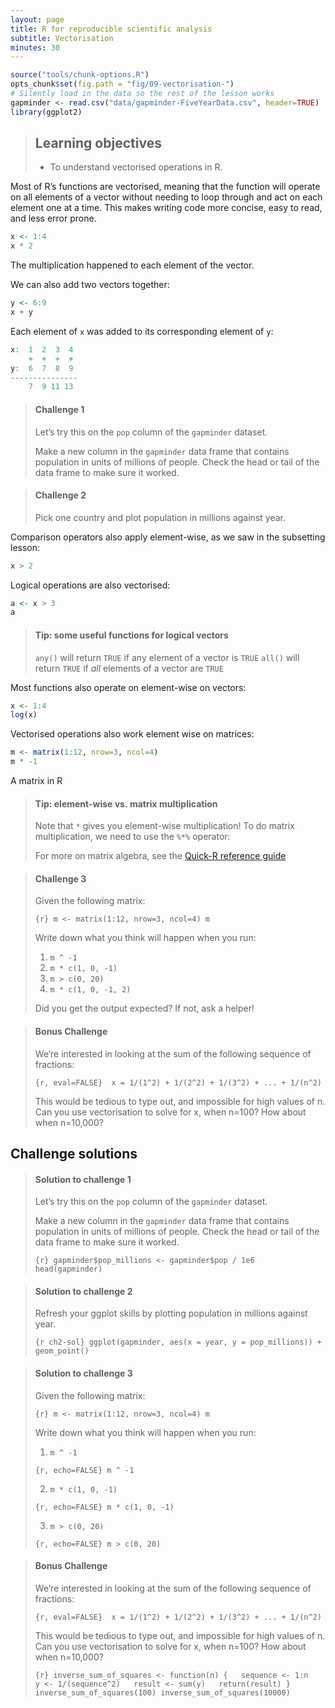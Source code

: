 ```yaml
---
layout: page
title: R for reproducible scientific analysis
subtitle: Vectorisation
minutes: 30
---
```


```r
source("tools/chunk-options.R")
opts_chunk$set(fig.path = "fig/09-vectorisation-")
# Silently load in the data so the rest of the lesson works
gapminder <- read.csv("data/gapminder-FiveYearData.csv", header=TRUE)
library(ggplot2)
```

> ## Learning objectives {.objectives}
>
> * To understand vectorised operations in R.
>

Most of R's functions are vectorised, meaning that the function will
operate on all elements of a vector without needing to loop through
and act on each element one at a time. This makes writing code more
concise, easy to read, and less error prone.


```r
x <- 1:4
x * 2
```

The multiplication happened to each element of the vector.

We can also add two vectors together:

```r
y <- 6:9
x + y
```

Each element of `x` was added to its corresponding element of `y`:

```r
x:  1  2  3  4
    +  +  +  +
y:  6  7  8  9
---------------
    7  9 11 13
```


> #### Challenge 1 {.challenge}
>
> Let's try this on the `pop` column of the `gapminder` dataset.
>
> Make a new column in the `gapminder` data frame that
> contains population in units of millions of people.
> Check the head or tail of the data frame to make sure
> it worked.
>

> #### Challenge 2 {.challenge}
>
> Pick one country and plot population in millions against year.
>

Comparison operators also apply element-wise, as we saw in the
subsetting lesson:

```r
x > 2
```

Logical operations are also vectorised:

```r
a <- x > 3  
a
```

> #### Tip: some useful functions for logical vectors {.callout}
>
> `any()` will return `TRUE` if any element of a vector is `TRUE`
> `all()` will return `TRUE` if *all* elements of a vector are `TRUE`
>

Most functions also operate on element-wise on vectors:

```r
x <- 1:4
log(x)
```

Vectorised operations also work element wise on matrices:

```r
m <- matrix(1:12, nrow=3, ncol=4)
m * -1
```
A matrix in R 

> #### Tip: element-wise vs. matrix multiplication {.callout}
>
> Note that `*` gives you element-wise multiplication!
> To do matrix multiplication, we need to use the `%*%` operator:
>
> For more on matrix algebra, see the [Quick-R reference
> guide](http://www.statmethods.net/advstats/matrix.html)

> #### Challenge 3 {.challenge}
>
> Given the following matrix:
>
> ```{r}
> m <- matrix(1:12, nrow=3, ncol=4)
> m
> ```
>
> Write down what you think will happen when you run:
>
> 1. `m ^ -1`
> 2. `m * c(1, 0, -1)`
> 3. `m > c(0, 20)`
> 4. `m * c(1, 0, -1, 2)`
>
> Did you get the output expected? If not, ask a helper!
>

> #### Bonus Challenge {.challenge}
>
> We're interested in looking at the sum of the
> following sequence of fractions:
>
> ```{r, eval=FALSE}
>  x = 1/(1^2) + 1/(2^2) + 1/(3^2) + ... + 1/(n^2)
> ```
>
> This would be tedious to type out, and impossible for
> high values of n.
> Can you use vectorisation to solve for x, when n=100?
> How about when n=10,000?
>


## Challenge solutions

> #### Solution to challenge 1 {.challenge}
>
> Let's try this on the `pop` column of the `gapminder` dataset.
>
> Make a new column in the `gapminder` data frame that
> contains population in units of millions of people.
> Check the head or tail of the data frame to make sure
> it worked.
>
> ```{r}
> gapminder$pop_millions <- gapminder$pop / 1e6
> head(gapminder)
> ```
>

> #### Solution to challenge 2 {.challenge}
>
> Refresh your ggplot skills by plotting population in millions against year.
>
> ```{r ch2-sol}
> ggplot(gapminder, aes(x = year, y = pop_millions)) + geom_point()
> ```
>

> #### Solution to challenge 3 {.challenge}
>
> Given the following matrix:
>
> ```{r}
> m <- matrix(1:12, nrow=3, ncol=4)
> m
> ```
>
>
> Write down what you think will happen when you run:
>
> 1. `m ^ -1`
>
> ```{r, echo=FALSE}
> m ^ -1
> ```
>
> 2. `m * c(1, 0, -1)`
>
> ```{r, echo=FALSE}
> m * c(1, 0, -1)
> ```
>
> 3. `m > c(0, 20)`
>
> ```{r, echo=FALSE}
> m > c(0, 20)
> ```
>

> #### Bonus Challenge {.challenge}
>
> We're interested in looking at the sum of the
> following sequence of fractions:
>
> ```{r, eval=FALSE}
>  x = 1/(1^2) + 1/(2^2) + 1/(3^2) + ... + 1/(n^2)
> ```
>
> This would be tedious to type out, and impossible for
> high values of n.
> Can you use vectorisation to solve for x, when n=100?
> How about when n=10,000?
>
> ```{r}
> inverse_sum_of_squares <- function(n) {
>   sequence <- 1:n
>   y <- 1/(sequence^2)
>   result <- sum(y)
>   return(result)
> }
> inverse_sum_of_squares(100)
> inverse_sum_of_squares(10000)
> ```
>
